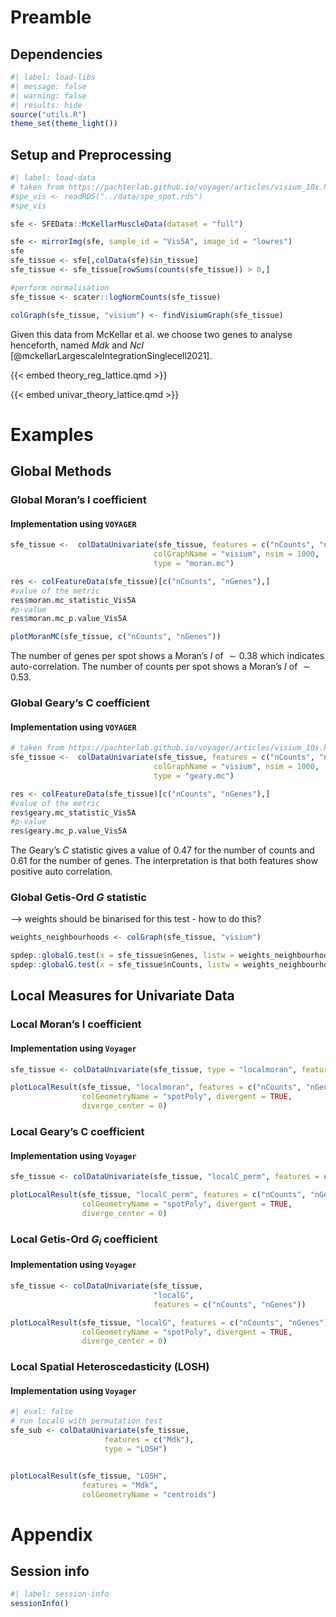# Preamble

## Dependencies

```r
#| label: load-libs
#| message: false
#| warning: false
#| results: hide
source("utils.R")
theme_set(theme_light())
```

## Setup and Preprocessing

```r
#| label: load-data
# taken from https://pachterlab.github.io/voyager/articles/visium_10x.html
#spe_vis <- readRDS("../data/spe_spot.rds")
#spe_vis

sfe <- SFEData::McKellarMuscleData(dataset = "full")

sfe <- mirrorImg(sfe, sample_id = "Vis5A", image_id = "lowres")
sfe
sfe_tissue <- sfe[,colData(sfe)$in_tissue]
sfe_tissue <- sfe_tissue[rowSums(counts(sfe_tissue)) > 0,]

#perform normalisation 
sfe_tissue <- scater::logNormCounts(sfe_tissue)

colGraph(sfe_tissue, "visium") <- findVisiumGraph(sfe_tissue)
```

Given this data from McKellar et al. we choose two genes to analyse henceforth, named _Mdk_ and _Ncl_ [@mckellarLargescaleIntegrationSinglecell2021]. 

{{< embed theory_reg_lattice.qmd >}}

{{< embed univar_theory_lattice.qmd >}}

# Examples

## Global Methods

### Global Moran's I coefficient

#### Implementation using `VOYAGER`

```r
sfe_tissue <-  colDataUnivariate(sfe_tissue, features = c("nCounts", "nGenes"), 
                                colGraphName = "visium", nsim = 1000,
                                type = "moran.mc")

res <- colFeatureData(sfe_tissue)[c("nCounts", "nGenes"),]
#value of the metric
res$moran.mc_statistic_Vis5A
#p-value
res$moran.mc_p.value_Vis5A

plotMoranMC(sfe_tissue, c("nCounts", "nGenes"))
```

The number of genes per spot shows a Moran's $I$ of $\sim 0.38$ which indicates auto-correlation. The number of counts per spot shows a Moran's $I$ of $\sim 0.53$. 

### Global Geary's C coefficient

#### Implementation using `VOYAGER`

```r
# taken from https://pachterlab.github.io/voyager/articles/visium_10x.html
sfe_tissue <-  colDataUnivariate(sfe_tissue, features = c("nCounts", "nGenes"), 
                                colGraphName = "visium", nsim = 1000,
                                type = "geary.mc")

res <- colFeatureData(sfe_tissue)[c("nCounts", "nGenes"),]
#value of the metric
res$geary.mc_statistic_Vis5A
#p-value
res$geary.mc_p.value_Vis5A
```

The Geary's $C$ statistic gives a value of $0.47$ for the number of counts and $0.61$ for the number of genes. The interpretation is that both features show positive auto correlation. 

### Global Getis-Ord $G$ statistic

--> weights should be binarised for this test - how to do this?

```r
weights_neighbourhoods <- colGraph(sfe_tissue, "visium")

spdep::globalG.test(x = sfe_tissue$nGenes, listw = weights_neighbourhoods)
spdep::globalG.test(x = sfe_tissue$nCounts, listw = weights_neighbourhoods)
```

## Local Measures for Univariate Data

### Local Moran's I coefficient

#### Implementation using `Voyager` 

```r
sfe_tissue <- colDataUnivariate(sfe_tissue, type = "localmoran", features = c("nCounts", "nGenes"))

plotLocalResult(sfe_tissue, "localmoran", features = c("nCounts", "nGenes"), ncol = 2,
                colGeometryName = "spotPoly", divergent = TRUE, 
                diverge_center = 0)
```

### Local Geary's C coefficient

#### Implementation using `Voyager` 

```r
sfe_tissue <- colDataUnivariate(sfe_tissue, "localC_perm", features = c("nCounts", "nGenes"))

plotLocalResult(sfe_tissue, "localC_perm", features = c("nCounts", "nGenes"), ncol = 2,
                colGeometryName = "spotPoly", divergent = TRUE, 
                diverge_center = 0)
```

### Local Getis-Ord $G_i$ coefficient

#### Implementation using `Voyager` 

```r
sfe_tissue <- colDataUnivariate(sfe_tissue, 
                                "localG",
                                features = c("nCounts", "nGenes"))

plotLocalResult(sfe_tissue, "localG", features = c("nCounts", "nGenes"), ncol = 2,
                colGeometryName = "spotPoly", divergent = TRUE, 
                diverge_center = 0)
```

### Local Spatial Heteroscedasticity (LOSH)

#### Implementation using `Voyager` 
                  
```r
#| eval: false
# run localG with permutation test
sfe_sub <- colDataUnivariate(sfe_tissue,
                     features = c("Mdk"),
                     type = "LOSH")


plotLocalResult(sfe_tissue, "LOSH",
                features = "Mdk",
                colGeometryName = "centroids")
```

# Appendix

## Session info

```r
#| label: session-info
sessionInfo()
```

